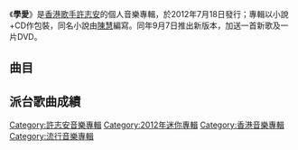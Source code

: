 {{Album infobox | <!-- See Wikipedia:WikiProject_Albums -->
| Name          = 學愛
| Type          = [[EP|EP]]
| Artist        = [[許志安|許志安]]
| Cover         = 許志安 學愛.jpg
| Released      = 2012年7月18日
| Recorded      = 2012年
| Genre         = [[粵語流行音樂|粵語流行音樂]]
| Length        = 18:46
| Label         = [[東亞唱片_(集團)|東亞唱片]]
| Last album    = [[On_And_On|On And On]]<br>（2011年）
| This album    = '''學愛'''<br>（2012年）
| Next album    = [[Lover_A|Lover A]]<br>（2013年）
}}

《'''學愛'''》是[[香港|香港]][[歌手|歌手]][[許志安|許志安]]的個人音樂專輯，於2012年7月18日發行；專輯以小說+CD作包裝，同名小說由[[陳慧|陳慧]]編寫。同年9月7日推出新版本，加送一首新歌及一片DVD。

==曲目==
{{Tracklist
| collapsed = 
| headline = 第一版CD
| font_size = 
| total_length = 18:46

| extra_column =

| title1 = 心照不宣
| music1 = [[頡臣|頡臣]]
| lyrics1 = [[郭啟華|郭啟華]]
| arranger1 = [[楊鎮邦|楊鎮邦]]
| producer1 = [[雷頌德|雷頌德]]
| longnote1 = 
| length1 = 3:44

| title2 = 睡火山
| music2 = [[許志安|許志安]]
| lyrics2 = [[林夕|林夕]]
| arranger2 = 雷頌德
| producer2 = 雷頌德
| longnote2 = 
| length2 = 3:55

| title3 = 旁門左道
| music3 = [[羅曉彬|PAN]]
| lyrics3 = [[藍奕邦|藍奕邦]]
| arranger3 = [[舒文_(音樂人)|舒文]]
| producer3 = 舒文
| longnote3 = 
| length3 = 4:03

| title4 = 牛仔
| music4 = [[溫翰文|溫翰文]]
| lyrics4 = [[林若寧|林若寧]]
| arranger4 = [[Johnny_Yim|Johnny Yim]]
| producer4 = 舒文
| longnote4 = 另有Hidden Track：睡火山Demo
| length4 = 7:03

| title5 = 睡火山
| music5 = [[許志安|許志安]]
| lyrics5 = 
| arranger5 = 
| producer5 = 
| note5 = Demo
| longnote5 = 附於《牛仔》的Hidden Track
| length5 = 
}}
{{Tracklist
| collapsed = 
| headline = 第二版CD
| font_size = 
| total_length = 18:58

| extra_column =

| title1 = 心照不宣
| music1 = [[頡臣|頡臣]]
| lyrics1 = [[郭啟華|郭啟華]]
| arranger1 = [[楊鎮邦|楊鎮邦]]
| producer1 = [[雷頌德|雷頌德]]
| longnote1 = 
| length1 = 3:44

| title2 = 睡火山
| music2 = [[許志安|許志安]]
| lyrics2 = [[林夕|林夕]]
| arranger2 = 雷頌德
| producer2 = 雷頌德
| longnote2 = 
| length2 = 3:55

| title3 = 旁門左道
| music3 = [[羅曉彬|PAN]]
| lyrics3 = [[藍奕邦|藍奕邦]]
| arranger3 = [[舒文_(音樂人)|舒文]]
| producer3 = 舒文
| longnote3 = 
| length3 = 4:03

| title4 = 牛仔
| music4 = [[溫翰文|溫翰文]]
| lyrics4 = [[林若寧|林若寧]]
| arranger4 = [[Johnny_Yim|Johnny Yim]]
| producer4 = 舒文
| longnote4 = 
| length4 = 4:12

| title5 = 我想真的愛你
| music5 = [[蘇耀宗|蘇耀宗]]
| lyrics5 = [[火火|火火]]
| arranger5 = [[周錫漢|周錫漢]]<br>[[徐浩_(歌手)|徐浩]]
| producer5 = [[the_Island|the Island]]
| longnote5 = 《愛可以多狗》舞台劇主題曲
| length5 = 3:04
}}
{{Track listing
| collapsed = 
| headline = DVD
| total_length = 
| title1 = 心照不宣
| title2 = 睡火山
| title3 = 旁門左道
| title4 = 牛仔
}}

== 派台歌曲成績 ==


{{許志安}}
[[Category:許志安音樂專輯|Category:許志安音樂專輯]]
[[Category:2012年迷你專輯|Category:2012年迷你專輯]]
[[Category:香港音樂專輯|Category:香港音樂專輯]]
[[Category:流行音樂專輯|Category:流行音樂專輯]]